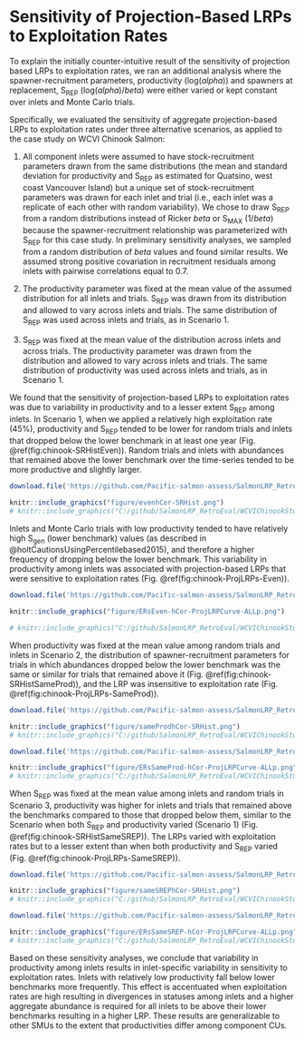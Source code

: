 <!--
---
output:
  word_document: default
  html_document: default
---
-->

# Sensitivity of Projection-Based LRPs to Exploitation Rates{#app:ERsensitivity-appendix}


To explain the initially counter-intuitive result of the sensitivity of projection based LRPs to exploitation rates, we ran an additional analysis where the spawner-recruitment parameters, productivity (log($alpha$)) and spawners at replacement, S~REP~ (log($alpha$)/$beta$) were either varied or kept constant over inlets and Monte Carlo trials. 

Specifically, we evaluated the sensitivity of aggregate projection-based LRPs to exploitation rates under three alternative scenarios, as applied to the case study on WCVI Chinook Salmon:

1. All component inlets were assumed to have stock-recruitment parameters drawn from the same distributions (the mean and standard deviation for productivity and S~REP~ as estimated for Quatsino, west coast Vancouver Island) but a unique set of stock-recruitment parameters was drawn for each inlet and trial (i.e., each inlet was a replicate of each other with random variability). We chose to draw S~REP~ from a random distributions instead of Ricker $beta$ or S~MAX~ (1/$beta$) because the spawner-recruitment relationship was parameterized with S~REP~ for this case study. In preliminary sensitivity analyses, we sampled from a random distribution of $beta$ values and found similar results. We assumed strong positive covariation in recruitment residuals among inlets with pairwise correlations equal to 0.7. 

2. The productivity parameter was fixed at the mean value of the assumed distribution for all inlets and trials. S~REP~ was drawn from its distribution and allowed to vary across inlets and trials. The same distribution of S~REP~ was used across inlets and trials, as in Scenario 1. 


3. S~REP~ was fixed at the mean value of the distribution across inlets and across trials. The productivity parameter was drawn from the distribution and allowed to vary across inlets and trials. The same distribution of productivity was used across inlets and trials, as in Scenario 1.


We found that the sensitivity of projection-based LRPs to exploitation rates was due to variability in productivity and to a lesser extent S~REP~ among inlets. In Scenario 1, when we applied a relatively high exploitation rate (45%), productivity and S~REP~ tended to be lower for random trials and inlets that dropped below the lower benchmark in at least one year (Fig. \@ref(fig:chinook-SRHistEven)). Random trials and inlets with abundances that remained above the lower benchmark over the time-series tended to be more productive and slightly larger. 



```r

download.file('https://github.com/Pacific-salmon-assess/SalmonLRP_RetroEval/raw/master/WCVIChinookStudy/Figures/evenhCor-SRHist.png', './figure/evenhCor-SRHist.png',  mode="wb")

knitr::include_graphics("figure/evenhCor-SRHist.png")
# knitr::include_graphics("C:/github/SalmonLRP_RetroEval/WCVIChinookStudy/Figures/evenhCor-SRHist.png")

```

\linebreak

Inlets and Monte Carlo trials with low productivity tended to have relatively high S~gen~ (lower benchmark) values (as described in @holtCautionsUsingPercentilebased2015), and therefore a higher frequency of dropping below the lower benchmark. This variability in productivity among inlets was associated with projection-based LRPs that were sensitive to exploitation rates (Fig. \@ref(fig:chinook-ProjLRPs-Even)).



```r

download.file('https://github.com/Pacific-salmon-assess/SalmonLRP_RetroEval/raw/master/WCVIChinookStudy/Figures/ProjectedLRPs/ERsEven-hCor-ProjLRPCurve-ALLp.png', './figure/ERsEven-hCor-ProjLRPCurve-ALLp.png',  mode="wb")

knitr::include_graphics("figure/ERsEven-hCor-ProjLRPCurve-ALLp.png")

# knitr::include_graphics("C:/github/SalmonLRP_RetroEval/WCVIChinookStudy/Figures/ProjectedLRPs/ERsEven_hCor-ProjLRPCurve-ALLp.png")

```

\linebreak

When productivity was fixed at the mean value among random trials and inlets in Scenario 2, the distribution of spawner-recruitment parameters for trials in which abundances dropped below the lower benchmark was the same or similar for trials that remained above it (Fig. \@ref(fig:chinook-SRHistSameProd)), and the LRP was insensitive to exploitation rate (Fig. \@ref(fig:chinook-ProjLRPs-SameProd)).


```r

download.file('https://github.com/Pacific-salmon-assess/SalmonLRP_RetroEval/raw/master/WCVIChinookStudy/Figures/sameProdhCor-SRHist.png', './figure/sameProdhCor-SRHist.png', mode="wb")

knitr::include_graphics("figure/sameProdhCor-SRHist.png")
# knitr::include_graphics("C:/github/SalmonLRP_RetroEval/WCVIChinookStudy/Figures/sameProdhCor_SRHist.png")

```

```r

download.file('https://github.com/Pacific-salmon-assess/SalmonLRP_RetroEval/raw/master/WCVIChinookStudy/Figures/ProjectedLRPs/ERsSameProd-hCor-ProjLRPCurve-ALLp.png', './figure/ERsSameProd-hCor-ProjLRPCurve-ALLp.png', mode="wb")

knitr::include_graphics("figure/ERsSameProd-hCor-ProjLRPCurve-ALLp.png")
# knitr::include_graphics("C:/github/SalmonLRP_RetroEval/WCVIChinookStudy/Figures/ProjectedLRPs/ERsSameProd_hCor-ProjLRPCurve-ALLp.png")

```


\linebreak

When S~REP~ was fixed at the mean value among inlets and random trials in Scenario 3, productivity was higher for inlets and trials that remained above the benchmarks compared to those that dropped below them, similar to the Scenario when both S~REP~ and productivity varied (Scenario 1) (Fig. \@ref(fig:chinook-SRHistSameSREP)). The LRPs varied with exploitation rates but to a lesser extent than when both productivity and S~REP~ varied (Fig. \@ref(fig:chinook-ProjLRPs-SameSREP)).



```r

download.file('https://github.com/Pacific-salmon-assess/SalmonLRP_RetroEval/raw/master/WCVIChinookStudy/Figures/sameSREPhCor-SRHist.png', './figure/sameSREPhCor-SRHist.png', mode="wb")

knitr::include_graphics("figure/sameSREPhCor-SRHist.png")
# knitr::include_graphics("C:/github/SalmonLRP_RetroEval/WCVIChinookStudy/Figures/sameSREPhCor_SRHist.png")

```


```r

download.file('https://github.com/Pacific-salmon-assess/SalmonLRP_RetroEval/raw/master/WCVIChinookStudy/Figures/ProjectedLRPs/ERsSameSREP-hCor-ProjLRPCurve-ALLp.png', './figure/ERsSameSREP-hCor-ProjLRPCurve-ALLp.png', mode="wb")

knitr::include_graphics("figure/ERsSameSREP-hCor-ProjLRPCurve-ALLp.png")
# knitr::include_graphics("C:/github/SalmonLRP_RetroEval/WCVIChinookStudy/Figures/ProjectedLRPs/ERsSameSREP_hCor-ProjLRPCurve-ALLp.png")
```

\linebreak

Based on these sensitivity analyses, we conclude that variability in productivity among inlets results in inlet-specific variability in sensitivity to exploitation rates. Inlets with relatively low productivity fall below lower benchmarks more frequently. This effect is accentuated when exploitation rates are high resulting in divergences in statuses among inlets and a higher aggregate abundance is required for all inlets to be above their lower benchmarks resulting in a higher LRP. These results are generalizable to other SMUs to the extent that productivities differ among component CUs.

